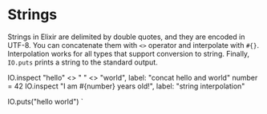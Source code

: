 
# Strings

Strings in Elixir are delimited by double quotes, and they are encoded in UTF-8. You can concatenate them with `<>` operator and interpolate with `#{}`. Interpolation works for all types that support conversion to string. Finally, `IO.puts` prints a string to the standard output.

IO.inspect "hello" <> " " <> "world", label: "concat hello and world"
number = 42
IO.inspect "I am #{number} years old!", label: "string interpolation"

IO.puts("hello world")
`
